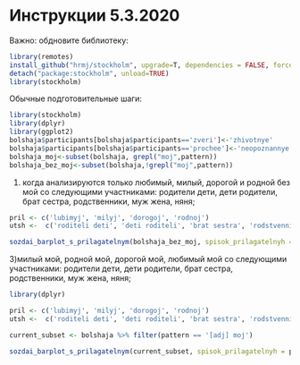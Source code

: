 Инструкции 5.3.2020
====================

Важно: обдновите библиотеку:


```r

library(remotes)
install_github("hrmj/stockholm", upgrade=T, dependencies = FALSE, force=T) 
detach("package:stockholm", unload=TRUE)
library(stockholm)

```



Обычные подготовительные шаги:

```r
library(stockholm)
library(dplyr)
library(ggplot2)
bolshaja$participants[bolshaja$participants=='zveri']<-'zhivotnye'
bolshaja$participants[bolshaja$participants=='prochee']<-'neopoznannye'
bolshaja_moj<-subset(bolshaja, grepl("moj",pattern))
bolshaja_bez_moj<-subset(bolshaja,!grepl("moj",pattern))
```



1) когда анализируются только любимый, милый, дорогой и родной без мой со
 следующими участниками: родители дети, дети родители, брат сестра,
 родственники, муж жена, няня;


```r

pril <- c('lubimyj', 'milyj', 'dorogoj', 'rodnoj')
utsh <-  c('roditeli deti', 'deti roditeli', 'brat sestra', 'rodstvenniki', 'muzh zhena', 'njanja')

sozdai_barplot_s_prilagatelnym(bolshaja_bez_moj, spisok_prilagatelnyh = pril , spisok_utshastnikov=utsh, protsenty=T, freqlabels=T)


```


3)милый мой, родной мой, дорогой мой, любимый мой со следующими участниками:
родители дети, дети родители, брат сестра, родственники, муж жена, няня;


```r

library(dplyr)

pril <- c('lubimyj', 'milyj', 'dorogoj', 'rodnoj')
utsh <-  c('roditeli deti', 'deti roditeli', 'brat sestra', 'rodstvenniki', 'muzh zhena', 'njanja')

current_subset <- bolshaja %>% filter(pattern == '[adj] moj')

sozdai_barplot_s_prilagatelnym(current_subset, spisok_prilagatelnyh = pril , spisok_utshastnikov=utsh, protsenty=T, freqlabels=T)


```

